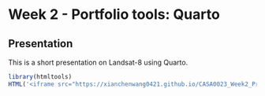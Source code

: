 # Week 2 - Portfolio tools: Quarto

## Presentation

This is a short presentation on Landsat-8 using Quarto.

```{r echo=FALSE, warning=FALSE}
library(htmltools)
HTML('<iframe src="https://xianchenwang0421.github.io/CASA0023_Week2_Presentation/#/title-slide" width="700" height="600"></iframe>')
```
